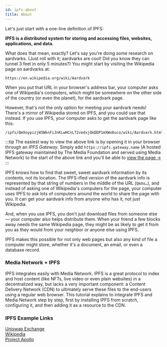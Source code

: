 ```yaml
---
id: ipfs-about
title: About
---
```


Let's just start with a one-line definition of IPFS:

**IPFS is a distributed system for storing and accessing files, websites, applications, and data.**

What does that mean, exactly? Let's say you're doing some research on aardvarks. (Just roll with it; aardvarks are cool! Did you know they can tunnel 3 feet in only 5 minutes?) You might start by visiting the Wikipedia page on aardvarks at:

```
https://en.wikipedia.org/wiki/Aardvark
```

When you put that URL in your browser's address bar, your computer asks one of Wikipedia's computers, which might be somewhere on the other side of the country (or even the planet), for the aardvark page.

However, that's not the only option for meeting your aardvark needs! There's a mirror of Wikipedia stored on IPFS, and you could use that instead. If you use IPFS, your computer asks to get the aardvark page like this:

```
/ipfs/QmXoypizjW3WknFiJnKLwHCnL72vedxjQkDDP1mXWo6uco/wiki/Aardvark.html
```

:::tip
The easiest way to view the above link is by opening it in your browser through an _IPFS Gateway_. Simply add `https://ipfs.gateway.name` (A hosted IPFS gateway maintained by The Media Foundation and served using Media Network) to the start of the above link and you'll be able to [view the page →](https://ipfs.gateway.name/ipfs/QmXoypizjW3WknFiJnKLwHCnL72vedxjQkDDP1mXWo6uco/wiki/Aardvark.html)
:::

IPFS knows how to find that sweet, sweet aardvark information by its contents, not its location. The IPFS-ified version of the aardvark info is represented by that string of numbers in the middle of the URL (`QmXo…`), and instead of asking one of Wikipedia's computers for the page, your computer uses IPFS to ask lots of computers around the world to share the page with you. It can get your aardvark info from anyone who has it, not just Wikipedia.

And, when you use IPFS, you don't just download files from someone else — your computer also helps distribute them. When your friend a few blocks away needs the same Wikipedia page, they might be as likely to get it from you as they would from your neighbor or anyone else using IPFS.

IPFS makes this possible for not only web pages but also any kind of file a computer might store, whether it's a document, an email, or even a database record.

### Media Network + IPFS

IPFS integrates easily with Media Network. IPFS is a great protocol to index and host content (like NFTs, live video or even plain websites) in a decentralized way, but lacks a very important component: a Content Delivery Network (CDN) to ultimately serve these files to the end-users using a regular web browser. This tutorial explains to integrate IPFS and Media Network step by step, first by installing IPFS from scratch, configuring it, and then adding it as a resource to the CDN.

### IPFS Example Links

[Uniswap Exchange](https://ipfs.gateway.name/ipfs/QmZ3qrQqgzAxJUpYv8hURRVJf8DYtkiNrdFXFmFU88HDBy) <br/>
[Wikipedia](https://ipfs.gateway.name/ipfs/bafybeiaysi4s6lnjev27ln5icwm6tueaw2vdykrtjkwiphwekaywqhcjze) <br/>
[Project Apollo](https://ipfs.gateway.name/ipfs/QmSnuWmxptJZdLJpKRarxBMS2Ju2oANVrgbr2xWbie9b2D/frontend/frontend.html)